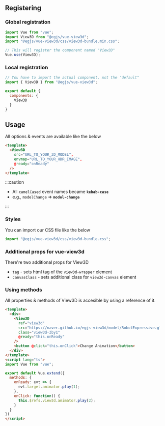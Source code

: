 ## Registering
### Global registration
```js title=main.js
import Vue from "vue";
import View3D from "@egjs/vue-view3d";
import "@egjs/vue-view3d/css/view3d-bundle.min.css";

// This will register the component named "View3D"
Vue.use(View3D);
```

### Local registration
```js
// You have to import the actual component, not the "default"
import { View3D } from "@egjs/vue-view3d";

export default {
  components: {
    View3D
  }
}
```

## Usage
All options & events are available like the below

```html
<template>
  <View3D
    src="URL_TO_YOUR_3D_MODEL",
    envmap="URL_TO_YOUR_HDR_IMAGE",
    @ready="onReady"
  />
</template>
```

:::caution

- All `camelCased` event names became **`kebab-case`**
- e.g., `modelChange` => **`model-change`**

:::

### Styles
You can import our CSS file like the below
```js
import "@egjs/vue-view3d/css/view3d-bundle.css";
```

### Additional props for vue-view3d
There're two additional props for View3D
- `tag` - sets html tag of the `view3d-wrapper` element
- `canvasClass` - sets additional class for `view3d-canvas` element

### Using methods
All properties & methods of View3D is accesible by using a reference of it.

```html title=Method.vue
<template>
  <div>
    <View3D
      ref="view3d"
      src="https://naver.github.io/egjs-view3d/model/RobotExpressive.glb"
      class="view3d-3by1"
      @ready="this.onReady"
    />
    <button @click="this.onClick">Change Animation</button>
  </div>
</template>
<script lang="ts">
import Vue from "vue";

export default Vue.extend({
  methods: {
    onReady: evt => {
      evt.target.animator.play(1);
    },
    onClick: function() {
      this.$refs.view3d.animator.play(2);
    }
  }
})
</script>
```
